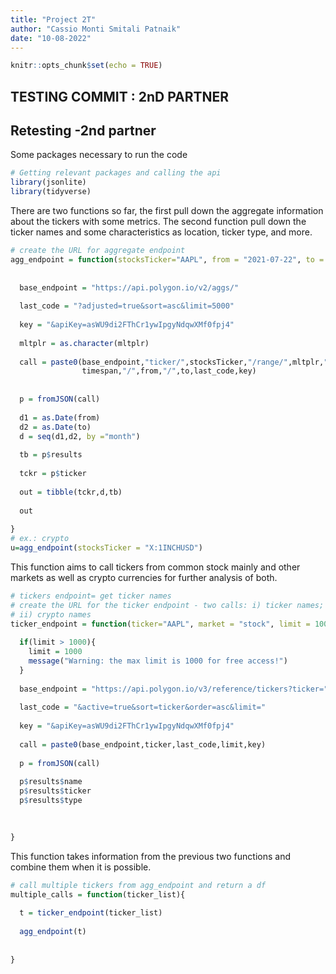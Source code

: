 ```yaml
---
title: "Project 2T"
author: "Cassio Monti Smitali Patnaik"
date: "10-08-2022"
---
```


```r
knitr::opts_chunk$set(echo = TRUE)
```
## TESTING COMMIT : 2nD PARTNER
## Retesting -2nd partner 


Some packages necessary to run the code

```r

# Getting relevant packages and calling the api
library(jsonlite)
library(tidyverse)

```

There are two functions so far, the first pull down the aggregate information about the tickers with some metrics. The second function pull down the ticker names and some characteristics as location, ticker type, and more.


```r

# create the URL for aggregate endpoint
agg_endpoint = function(stocksTicker="AAPL", from = "2021-07-22", to = "2022-07-22",mltplr=30, timespan="day"){
  
  
  base_endpoint = "https://api.polygon.io/v2/aggs/"
  
  last_code = "?adjusted=true&sort=asc&limit=5000"
  
  key = "&apiKey=asWU9di2FThCr1ywIpgyNdqwXMf0fpj4"
  
  mltplr = as.character(mltplr)
  
  call = paste0(base_endpoint,"ticker/",stocksTicker,"/range/",mltplr,"/",
                timespan,"/",from,"/",to,last_code,key)
  
  
  p = fromJSON(call)
  
  d1 = as.Date(from)
  d2 = as.Date(to)
  d = seq(d1,d2, by ="month")
  
  tb = p$results
  
  tckr = p$ticker
  
  out = tibble(tckr,d,tb)
  
  out
  
}
# ex.: crypto
u=agg_endpoint(stocksTicker = "X:1INCHUSD")

```

This function aims to call tickers from common stock mainly and other markets as well as crypto currencies for further analysis of both.

```r

# tickers endpoint= get ticker names
# create the URL for the ticker endpoint - two calls: i) ticker names; and
# ii) crypto names
ticker_endpoint = function(ticker="AAPL", market = "stock", limit = 100){
  
  if(limit > 1000){
    limit = 1000
    message("Warning: the max limit is 1000 for free access!")
  }
  
  base_endpoint = "https://api.polygon.io/v3/reference/tickers?ticker="
  
  last_code = "&active=true&sort=ticker&order=asc&limit="
  
  key = "&apiKey=asWU9di2FThCr1ywIpgyNdqwXMf0fpj4"
  
  call = paste0(base_endpoint,ticker,last_code,limit,key)
  
  p = fromJSON(call)
  
  p$results$name
  p$results$ticker
  p$results$type

  
  
}


```

This function takes information from the previous two functions and combine them when it is possible.

```r

# call multiple tickers from agg_endpoint and return a df
multiple_calls = function(ticker_list){
  
  t = ticker_endpoint(ticker_list)
  
  agg_endpoint(t)
  
  
}


```


